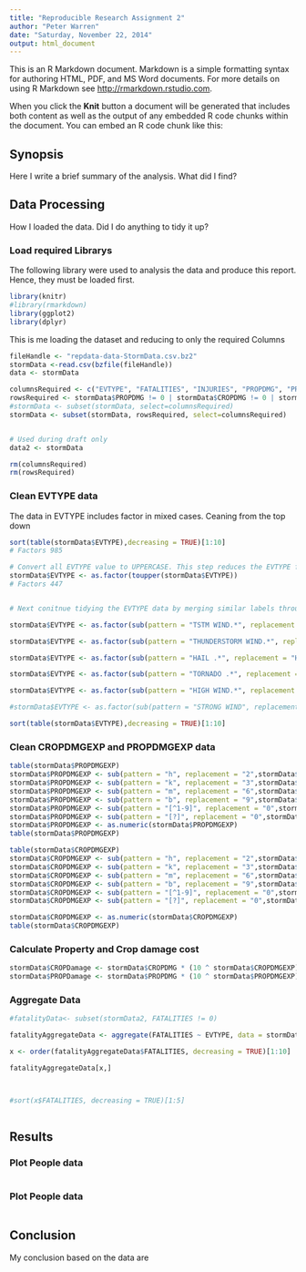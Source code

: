 ```yaml
---
title: "Reproducible Research Assignment 2"
author: "Peter Warren"
date: "Saturday, November 22, 2014"
output: html_document
---
```


This is an R Markdown document. Markdown is a simple formatting syntax for authoring HTML, PDF, and MS Word documents. For more details on using R Markdown see <http://rmarkdown.rstudio.com>.

When you click the **Knit** button a document will be generated that includes both content as well as the output of any embedded R code chunks within the document. You can embed an R code chunk like this:

## Synopsis
Here I write a brief summary of the analysis. What did I find?

## Data Processing
How I loaded the data. Did I do anything to tidy it up?

### Load required Librarys
The following library were used to analysis the data and produce this report. Hence, they must be loaded first.

```r
library(knitr)
#library(rmarkdown)
library(ggplot2)
library(dplyr)

```

This is me loading the dataset and reducing to only the required Columns
```r

fileHandle <- "repdata-data-StormData.csv.bz2"
stormData <-read.csv(bzfile(fileHandle))
data <- stormData

columnsRequired <- c("EVTYPE", "FATALITIES", "INJURIES", "PROPDMG", "PROPDMGEXP", "CROPDMG", "CROPDMGEXP")
rowsRequired <- stormData$PROPDMG != 0 | stormData$CROPDMG != 0 | stormData$FATALITIES != 0 | stormData$INJURIES != 0
#stormData <- subset(stormData, select=columnsRequired)
stormData <- subset(stormData, rowsRequired, select=columnsRequired)


# Used during draft only
data2 <- stormData

rm(columnsRequired)
rm(rowsRequired)

```



### Clean EVTYPE data
The data in EVTYPE includes factor in mixed cases. Ceaning from the top down

```r

sort(table(stormData$EVTYPE),decreasing = TRUE)[1:10]
# Factors 985

# Convert all EVTYPE value to UPPERCASE. This step reduces the EVTYPE factors by 
stormData$EVTYPE <- as.factor(toupper(stormData$EVTYPE))
# Factors 447


# Next conitnue tidying the EVTYPE data by merging similar labels through the use of search and replace

stormData$EVTYPE <- as.factor(sub(pattern = "TSTM WIND.*", replacement = "THUNDERSTORM WIND",stormData$EVTYPE , ignore.case = TRUE))

stormData$EVTYPE <- as.factor(sub(pattern = "THUNDERSTORM WIND.*", replacement = "THUNDERSTORM WIND",stormData$EVTYPE , ignore.case = TRUE))

stormData$EVTYPE <- as.factor(sub(pattern = "HAIL .*", replacement = "HAIL",stormData$EVTYPE , ignore.case = TRUE))

stormData$EVTYPE <- as.factor(sub(pattern = "TORNADO .*", replacement = "TORNADO",stormData$EVTYPE , ignore.case = TRUE))

stormData$EVTYPE <- as.factor(sub(pattern = "HIGH WIND.*", replacement = "HIGH WIND",stormData$EVTYPE , ignore.case = TRUE))

#stormData$EVTYPE <- as.factor(sub(pattern = "STRONG WIND", replacement = "HIGH/STRONG WIND",stormData$EVTYPE , ignore.case = TRUE))

sort(table(stormData$EVTYPE),decreasing = TRUE)[1:10]


```

### Clean CROPDMGEXP and PROPDMGEXP data

```r

table(stormData$PROPDMGEXP)
stormData$PROPDMGEXP <- sub(pattern = "h", replacement = "2",stormData$PROPDMGEXP , ignore.case = TRUE)
stormData$PROPDMGEXP <- sub(pattern = "k", replacement = "3",stormData$PROPDMGEXP , ignore.case = TRUE)
stormData$PROPDMGEXP <- sub(pattern = "m", replacement = "6",stormData$PROPDMGEXP , ignore.case = TRUE)
stormData$PROPDMGEXP <- sub(pattern = "b", replacement = "9",stormData$PROPDMGEXP , ignore.case = TRUE)
stormData$PROPDMGEXP <- sub(pattern = "[^1-9]", replacement = "0",stormData$PROPDMGEXP , ignore.case = TRUE)
stormData$PROPDMGEXP <- sub(pattern = "[?]", replacement = "0",stormData$PROPDMGEXP , ignore.case = TRUE)
stormData$PROPDMGEXP <- as.numeric(stormData$PROPDMGEXP)
table(stormData$PROPDMGEXP)

table(stormData$CROPDMGEXP)
stormData$CROPDMGEXP <- sub(pattern = "h", replacement = "2",stormData$CROPDMGEXP , ignore.case = TRUE)
stormData$CROPDMGEXP <- sub(pattern = "k", replacement = "3",stormData$CROPDMGEXP , ignore.case = TRUE)
stormData$CROPDMGEXP <- sub(pattern = "m", replacement = "6",stormData$CROPDMGEXP , ignore.case = TRUE)
stormData$CROPDMGEXP <- sub(pattern = "b", replacement = "9",stormData$CROPDMGEXP , ignore.case = TRUE)
stormData$CROPDMGEXP <- sub(pattern = "[^1-9]", replacement = "0",stormData$CROPDMGEXP , ignore.case = TRUE)
stormData$CROPDMGEXP <- sub(pattern = "[?]", replacement = "0",stormData$CROPDMGEXP , ignore.case = TRUE)

stormData$CROPDMGEXP <- as.numeric(stormData$CROPDMGEXP)
table(stormData$CROPDMGEXP)


```

### Calculate Property and Crop damage cost
```r
stormData$CROPDamage <- stormData$CROPDMG * (10 ^ stormData$CROPDMGEXP)
stormData$PROPDamage <- stormData$PROPDMG * (10 ^ stormData$PROPDMGEXP)

```


### Aggregate Data

```r

#fatalityData<- subset(stormData2, FATALITIES != 0)

fatalityAggregateData <- aggregate(FATALITIES ~ EVTYPE, data = stormData, FUN = sum)

x <- order(fatalityAggregateData$FATALITIES, decreasing = TRUE)[1:10]

fatalityAggregateData[x,]



#sort(x$FATALITIES, decreasing = TRUE)[1:5]



```

## Results

### Plot People data
```r


```


### Plot People data
```r

```

## Conclusion
My conclusion based on the data are


